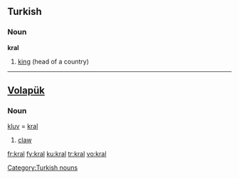 ==Turkish==

===Noun===
'''kral'''

# [[king]] (head of a country)

[[Category:Turkish nouns]]

----

==[[Volapük]]==

===Noun===
[[kluv]] = [[kral]]

# [[claw]]

[[fr:kral]]
[[fy:kral]]
[[ku:kral]]
[[tr:kral]]
[[vo:kral]]